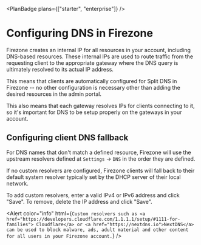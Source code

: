 
<PlanBadge plans={["starter", "enterprise"]} />

# Configuring DNS in Firezone

Firezone creates an internal IP for all resources in your account, including
DNS-based resources. These internal IPs are used to route traffic from the
requesting client to the appropriate gateway where the DNS query is ultimately
resolved to its actual IP address.

This means that clients are automatically configured for Split DNS in Firezone
-- no other configuration is necessary other than adding the desired resources
in the admin portal.

This also means that each gateway resolves IPs for clients connecting to it, so
it's important for DNS to be setup properly on the gateways in your account.

## Configuring client DNS fallback

For DNS names that don't match a defined resource, Firezone will use the
upstream resolvers defined at `Settings` -> `DNS` in the order they are defined.

If no custom resolvers are configured, Firezone clients will fall back to their
default system resolver typically set by the DHCP server of their local network.

To add custom resolvers, enter a valid IPv4 or IPv6 address and click "Save". To
remove, delete the IP address and click "Save".

<Alert
  color="info"
  html={`
    Custom resolvers such as <a href="https://developers.cloudflare.com/1.1.1.1/setup/#1111-for-families">
    Cloudflare</a> or <a href="https://nextdns.io">NextDNS</a> can be used to block
    malware, ads, adult material and other content for all users in your Firezone
    account.
  `}
/>
